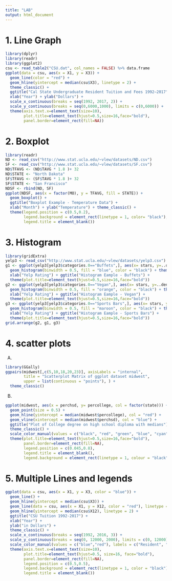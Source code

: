 ```yaml
---
title: "LAB"
output: html_document
---
```

# 1. Line Graph
```r
library(dplyr)
library(readr)
library(ggplot2)
csu <- read_table2("CSU.dat", col_names = FALSE) %>% data.frame
ggplot(data = csu, aes(x = X1, y = X3)) + 
  geom_line(color = "red") + 
  geom_hline(yintercept = median(csu$X3), linetype = 2) + 
  theme_classic() + 
  ggtitle("Cal State Undergraduate Resident Tuition and Fees 1992−2017") +
  xlab("Year") + ylab("Dollars") +
  scale_x_continuous(breaks = seq(1992, 2017, 2)) +
  scale_y_continuous(breaks = seq(0,6000,1000), limits = c(0,6000)) +
  theme(axis.text.x=element_text(size=10), 
        plot.title=element_text(hjust=0.5,size=16,face="bold"), 
        panel.border=element_rect(fill=NA))
```

# 2. Boxplot
```r
library(readr)
ND <- read_csv("http://www.stat.ucla.edu/~vlew/datasets/ND.csv")
SF <- read_csv("http://www.stat.ucla.edu/~vlew/datasets/SF.csv")
ND$TFAVG <- (ND$TAVG * 1.8 )+ 32
ND$STATE <- "North Dakota"
SF$TFAVG <- (SF$TAVG * 1.8 )+ 32
SF$STATE <- "San Francisco"
NDSF <- rbind(ND, SF)
ggplot(NDSF, aes(x = factor(MO), y = TFAVG, fill = STATE)) + 
  geom_boxplot() + 
  ggtitle("Boxplot Example - Temperature Data") +
  xlab("Month") + ylab("Temperature") + theme_classic() +
  theme(legend.position = c(0.5,0.2),
        legend.background = element_rect(linetype = 1, color= "black"),
        legend.title = element_blank())
```

# 3. Histogram
```r
library(gridExtra)
yelp3 <- read_csv("http://www.stat.ucla.edu/~vlew/datasets/yelp3.csv")
g1 <- ggplot(yelp3[yelp3$categories.0=="Buffets",], aes(x= stars, y=..density..)) + 
  geom_histogram(binwidth = 0.5, fill = "blue", color = "black") + theme_classic() + 
  xlab("Yelp Rating") + ggtitle("Histogram Eample - Buffets") +
  theme(plot.title=element_text(hjust=0.5,size=16,face="bold")) 
g2 <- ggplot(yelp3[yelp3$categories.0=="Vegan",], aes(x= stars, y=..density..)) + 
  geom_histogram(binwidth = 0.5, fill = "orange", color = "black") + theme_classic() + 
  xlab("Yelp Rating") + ggtitle("Histogram Eample - Vegan") +
  theme(plot.title=element_text(hjust=0.5,size=16,face="bold")) 
g3 <- ggplot(yelp3[yelp3$categories.0=="Sports Bars",], aes(x= stars, y=..density..)) + 
  geom_histogram(binwidth = 0.5, fill = "maroon", color = "black") + theme_classic() + 
  xlab("Yelp Rating") + ggtitle("Histogram Eample - Sports Bars") +
  theme(plot.title=element_text(hjust=0.5,size=16,face="bold")) 
grid.arrange(g2, g1, g3)
```

# 4. scatter plots
A.
```r
library(GGally)
ggpairs(midwest[,c(5,10,18,20,23)], axisLabels = "internal",
        title = "Scatterplot Matrix of ggplot dataset midwest",
        upper = list(continuous = "points"), ) +
  theme_classic()
```

B.
```r
ggplot(midwest, aes(x = perchsd, y= percollege, col = factor(state))) +
  geom_point(size = 0.5) +
  geom_hline(yintercept = median(midwest$percollege), col = "red") +
  geom_vline(xintercept = median(midwest$perchsd), col = "blue") +
  ggtitle("Plot of College degree on high school diploma with medians") +
  theme_classic() + 
  scale_color_manual(values = c("black", "red", "green", "blue", "cyan")) +
  theme(plot.title=element_text(hjust=0.5,size=16,face="bold"), 
        panel.border=element_rect(fill=NA),
        legend.position = c(0.045,0.8),
        legend.title = element_blank(),
        legend.background = element_rect(linetype = 1, colour = "black"))
```

# 5. Multiple Lines and legends
```r
ggplot(data = csu, aes(x = X1, y = X3, color = "blue")) + 
  geom_line() + 
  geom_hline(yintercept = median(csu$X3)) +
  geom_line(data = csu, aes(x = X1, y = X12, color = "red"), linetype = 2) + 
  geom_hline(yintercept = median(csu$X12), linetype = 2) + 
  ggtitle("CSU Tuition 1992-2017") +
  xlab("Year") +
  ylab("in Dollars") +
  theme_classic() +
  scale_x_continuous(breaks = seq(1992, 2016, 3)) +
  scale_y_continuous(breaks = seq(0, 12000, 2000), limits = c(0, 12000))+
  scale_color_manual(values = c("blue","red"), labels = c("Resident", "Non-resident")) + 
  theme(axis.text.x=element_text(size=10), 
        plot.title=element_text(hjust=0.5, size=16, face="bold"), 
        panel.border=element_rect(fill=NA),
        legend.position = c(0.5,0.5),
        legend.background = element_rect(linetype = 1, color = "black"),
        legend.title = element_blank())
```

